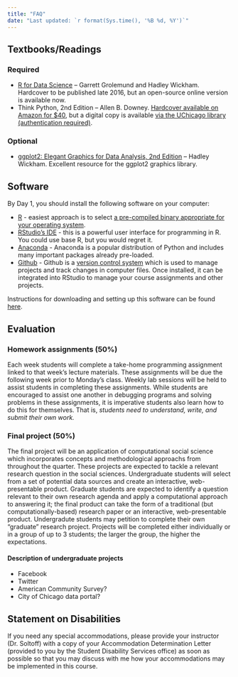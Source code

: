 ```yaml
---
title: "FAQ"
date: "Last updated: `r format(Sys.time(), '%B %d, %Y')`"
---
```


## Textbooks/Readings

### Required

* [R for Data Science](http://r4ds.had.co.nz/) -- Garrett Grolemund and Hadley Wickham. Hardcover to be published late 2016, but an open-source online version is available now.
* Think Python, 2nd Edition -- Allen B. Downey. [Hardcover available on Amazon for $40](https://www.amazon.com/Think-Python-Like-Computer-Scientist/dp/1491939362/ref=sr_1_1?ie=UTF8&qid=1468610678&sr=8-1&keywords=think+python), but a digital copy is available [via the UChicago library (authentication required)](http://proquestcombo.safaribooksonline.com.proxy.uchicago.edu/9781491939406?uicode=uchicago).

### Optional

* [ggplot2: Elegant Graphics for Data Analysis, 2nd Edition](http://link.springer.com.proxy.uchicago.edu/book/10.1007%2F978-0-387-98141-3) -- Hadley Wickham. Excellent resource for the ggplot2 graphics library.

## Software

By Day 1, you should install the following software on your computer:

* [R](https://www.r-project.org/) - easiest approach is to select [a pre-compiled binary appropriate for your operating system](https://cran.rstudio.com/).
* [RStudio's IDE](https://www.rstudio.com/products/RStudio/) - this is a powerful user interface for programming in R. You could use base R, but you would regret it.
* [Anaconda](https://www.continuum.io/downloads) - Anaconda is a popular distribution of Python and includes many important packages already pre-loaded.
* [Github](https://github.com/) - Github is a [version control system](https://en.wikipedia.org/wiki/Version_control) which is used to manage projects and track changes in computer files. Once installed, it can be integrated into RStudio to manage your course assignments and other projects.

Instructions for downloading and setting up this software can be found [here](setup00.html).

## Evaluation

### Homework assignments (50%)

Each week students will complete a take-home programming assignment linked to that week's lecture materials. These assignments will be due the following week prior to Monday's class. Weekly lab sessions will be held to assist students in completing these assignments. While students are encouraged to assist one another in debugging programs and solving problems in these assignments, it is imperative students also learn how to do this for themselves. That is, *students need to understand, write, and submit their own work.*

### Final project (50%)

The final project will be an application of computational social science which incorporates concepts and methodological approachs from throughout the quarter. These projects are expected to tackle a relevant research question in the social sciences. Undergraduate students will select from a set of potential data sources and create an interactive, web-presentable product. Graduate students are expected to identify a question relevant to their own research agenda and apply a computational approach to answering it; the final product can take the form of a traditional (but computationally-based) research paper or an interactive, web-presentable product. Undergradute students may petition to complete their own "graduate" research project. Projects will be completed either individually or in a group of up to 3 students; the larger the group, the higher the expectations.

#### Description of undergraduate projects

* Facebook
* Twitter
* American Community Survey?
* City of Chicago data portal?

## Statement on Disabilities

If you need any special accommodations, please provide your instructor (Dr. Soltoff) with a copy of your Accommodation Determination Letter (provided to you by the Student Disability Services office) as soon as possible so that you may discuss with me how your accommodations may be implemented in this course.





